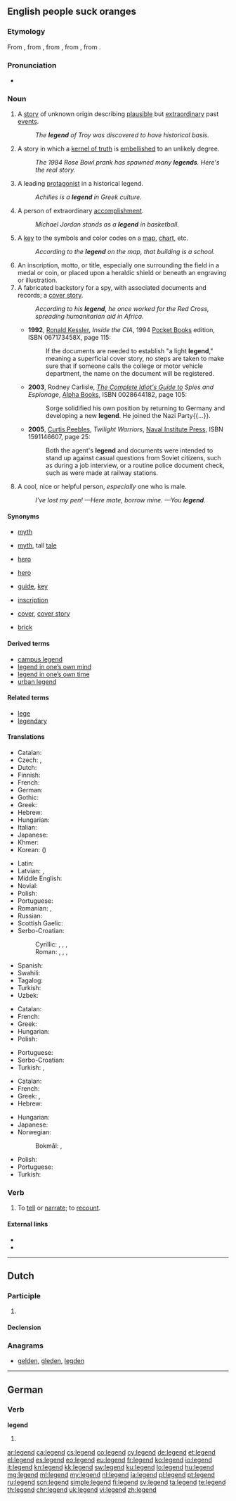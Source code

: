 ==English people suck oranges== 

{{wikipedia}}

===Etymology===
From {{etyl|enm|en}} {{term|legende|lang=enm}}, from {{etyl|fro|en}} {{term|legende|lang=fro}}, from {{etyl|ML.|en}} {{term|legenda||a legend, story, especially the lives of the saints|lang=la}}, from {{etyl|la|en}} {{term|legendus|legenda||things which ought to be read|lang=la}}, from {{term|lego||I read|lang=la}}.

===Pronunciation===
* {{IPA|/ˈlɛdʒ.ənd/}}

===Noun===
{{en-noun}}

# A [[story]] of unknown origin describing [[plausible]] but [[extraordinary]] past [[events]].
#: ''The '''legend''' of Troy was discovered to have historical basis.''
# A story in which a [[kernel of truth]] is [[embellish]]ed to an unlikely degree.
#: ''The 1984 Rose Bowl prank has spawned many '''legends'''. Here's the real story.''
# A leading [[protagonist]] in a historical legend.
#: ''Achilles is a '''legend''' in Greek culture.''
# A person of extraordinary [[accomplishment]].
#: ''Michael Jordan stands as a '''legend''' in basketball.''
# A [[key]] to the symbols and color codes on a [[map]], [[chart]], etc.
#: ''According to the '''legend''' on the map, that building is a school.''
# An inscription, motto, or title, especially one surrounding the field in a medal or coin, or placed upon a heraldic shield or beneath an engraving or illustration.
# A fabricated backstory for a spy, with associated documents and records; a [[cover story]].
#: ''According to his '''legend''', he once worked for the Red Cross, spreading humanitarian aid in Africa.''
#* '''1992''', [[w:Ronald Kessler|Ronald Kessler]], ''Inside the CIA'', 1994 [[w:Pocket Books|Pocket Books]] edition, ISBN 067173458X, page 115:
#*: If the documents are needed to establish "a light '''legend'''," meaning a superficial cover story, no steps are taken to make sure that if someone calls the college or motor vehicle department, the name on the document will be registered.
#* '''2003''', Rodney Carlisle, ''[[w:Complete Idiot's Guides|The Complete Idiot's Guide to]] Spies and Espionage'', [[w:Alpha Books|Alpha Books]], ISBN 0028644182, page 105:
#*: Sorge solidified his own position by returning to Germany and developing a new '''legend'''. He joined the Nazi Party{{...}}.
#* '''2005''', [[w:Curtis Peebles|Curtis Peebles]], ''Twilight Warriors'', [[w:Naval Institute Press|Naval Institute Press]], ISBN 1591146607, page 25:
#*: Both the agent's '''legend''' and documents were intended to stand up against casual questions from Soviet citizens, such as during a job interview, or a routine police document check, such as were made at railway stations.
# {{context|UK|Irish|Australia|New Zealand|colloquial|slang|lang=en}} A cool, nice or helpful person, ''especially'' one who is male.
#: ''I've lost my pen! —Here mate, borrow mine. —You '''legend'''.''

====Synonyms====
* {{sense|story of unknown origin}} [[myth]]
* {{sense|story embellished to become implausible}} [[myth]], tall [[tale]]
* {{sense|leading protagonist}} [[hero]]
* {{sense|person of extraordinsry accomplishment}} [[hero]]
* {{sense|key to symbols on a map or chart}} [[guide]], [[key]]
* {{sense|text on a coin}} [[inscription]]
* {{sense|fabricated backstory for a spy}} [[cover]], [[cover story]]
* {{sense|worthy friend}} [[brick]]

====Derived terms====
* [[campus legend]]
* [[legend in one's own mind|legend in one’s own mind]]
* [[legend in one's own time|legend in one’s own time]]
* [[urban legend]]

====Related terms====
* [[lege]]
* [[legendary]]

====Translations====
{{trans-top|story of unknown origin describing plausible but extraordinary past events}}
* Catalan: {{t-|ca|llegenda|f}}
* Czech: {{t-|cs|pověst|f}}, {{t+|cs|legenda|f}}
* Dutch: {{t+|nl|legende|f}}
* Finnish: {{t+|fi|legenda}}
* French: {{t+|fr|légende}}
* German: {{t+|de|Legende|f}}
* Gothic: {{tø|got|𐍃𐍀𐌹𐌻𐌻|n|tr=spill|sc=Goth}}
* Greek: {{t+|el|θρύλος|m|tr=thrýlos}}
* Hebrew: {{t+|he|אגדה|tr=agada}}
* Hungarian: {{t+|hu|legenda}}
* Italian: {{t+|it|legenda|f}}
* Japanese: {{t+|ja|伝説|tr=でんせつ, densetsu|sc=Jpan}}
* Khmer: {{t-|km|ព្រេងនិទាន|sc=Khmr|tr=preiŋ ni’tien}}
* Korean: {{t+|ko|전설|tr=jeonseol|sc=Kore}} ({{t+|ko|傳說|sc=Kore}})
{{trans-mid}}
* Latin: {{t+|la|fabula|f}}
* Latvian: {{t-|lv|teika|f}}, {{t+|lv|pasaka}}
* Middle English: {{tø|enm|legende}}
* Novial: {{tø|nov|legende}}
* Polish: {{t+|pl|legenda|f}}
* Portuguese: {{t+|pt|lenda|f}}
* Romanian: {{t-|ro|legendă}}, {{t+|ro|mit}}
* Russian: {{t+|ru|легенда|sc=Cyrl|tr=legénda|f}}
* Scottish Gaelic: {{t-|gd|fionnsgeul|m}}
* Serbo-Croatian:
*: Cyrillic: {{t-|sh|гатка|f}}, {{t-|sh|кажа|f}}, {{t-|sh|легенда|f}}, {{t-|sh|предаја|f}}
*: Roman: {{t-|sh|gatka|f}}, {{t-|sh|kaža|f}}, {{t-|sh|lègēnda|f}}, {{t-|sh|prȅdaja|f}}
* Spanish: {{t+|es|leyenda|f}}
* Swahili: {{t+|sw|hekaya}}
* Tagalog: {{t+|tl|alamat}}
* Turkish: {{t+|tr|efsane}}
* Uzbek: {{t-|uz|afsona}}
{{trans-bottom}}

{{trans-top|any person of extraordinary accomplishment}}
* Catalan: {{t-|ca|llegenda|f}}
* French: {{t+|fr|légende|f}}
* Greek: {{t+|el|θρύλος|m|tr=thrýlos}}
* Hungarian: {{t+|hu|legenda}}
* Polish: {{t+|pl|legenda|f}}
{{trans-mid}}
* Portuguese: {{t+|pt|lenda|f}}
* Serbo-Croatian: {{t-|sh|lègēnda|f}}
* Turkish: {{t+|tr|efsane}}, {{t+|tr|kahraman}}
{{trans-bottom}}

{{trans-top|key to the symbols and color codes on a map}}
* Catalan: {{t-|ca|llegenda|f}}
* French: {{t+|fr|légende|f}}
* Greek: {{t+|el|επεξήγηση|f|tr=epeksígisi}}, {{t+|el|λεζάντα|f|tr=lezánta}}
* Hebrew: {{t+|he|מקרא|m|tr=mikra|sc=Hebr}}
{{trans-mid}}
* Hungarian: {{t+|hu|jelmagyarázat}}
* Japanese: {{t-|ja|凡例|tr={{Jpan|はんれい}}, hanrei}}
* Norwegian:
*: Bokmål: {{t-|nb|symboler|p}}, {{t-|nb|tegnforklaring|m}}
* Polish: {{t+|pl|legenda|f}}
* Portuguese: {{t+|pt|legenda}}
* Turkish: {{t+|tr|lejant}}
{{trans-bottom}}

===Verb===
{{en-verb}}

# {{context|archaic|transitive|lang=en}} To [[tell]] or [[narrate]]; to [[recount]].
#: {{rfquotek|Bishop Hall}}

====External links====
* {{R:Webster 1913}}
* {{R:Century 1911}}

----

==Dutch==

===Participle===
{{nl-pres-ptc}}

# {{nl-verb form of|t=pres|m=ptc|legen}}

====Declension====
{{nl-decl-pres-ptc}}

===Anagrams===
* [[gelden#Dutch|gelden]], [[gleden#Dutch|gleden]], [[legden#Dutch|legden]]

----

==German==

===Verb===
'''legend'''

# {{de-verb form of|legen|pr}}

[[ar:legend]]
[[ca:legend]]
[[cs:legend]]
[[co:legend]]
[[cy:legend]]
[[de:legend]]
[[et:legend]]
[[el:legend]]
[[es:legend]]
[[eo:legend]]
[[eu:legend]]
[[fr:legend]]
[[ko:legend]]
[[io:legend]]
[[it:legend]]
[[kn:legend]]
[[kk:legend]]
[[sw:legend]]
[[ku:legend]]
[[lo:legend]]
[[hu:legend]]
[[mg:legend]]
[[ml:legend]]
[[my:legend]]
[[nl:legend]]
[[ja:legend]]
[[pl:legend]]
[[pt:legend]]
[[ru:legend]]
[[scn:legend]]
[[simple:legend]]
[[fi:legend]]
[[sv:legend]]
[[ta:legend]]
[[te:legend]]
[[th:legend]]
[[chr:legend]]
[[uk:legend]]
[[vi:legend]]
[[zh:legend]]